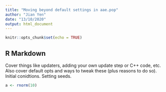 ```yaml
---
title: "Moving beyond default settings in aae.pop"
author: "Jian Yen"
date: "13/10/2020"
output: html_document
---
```


```r
knitr::opts_chunk$set(echo = TRUE)
```

## R Markdown

Cover things like updaters, adding your own update step or C++ code, etc. Also cover default opts and ways to tweak these (plus reasons to do so). Initial conidtions.
Setting seeds.

```r
a <- rnorm(10)
```

